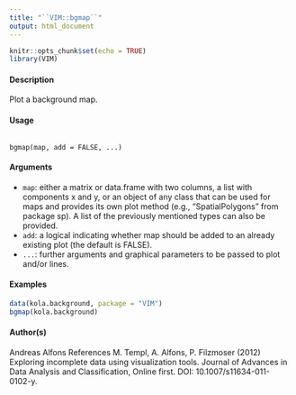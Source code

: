 ```yaml
---
title: "``VIM::bgmap``"
output: html_document
---
```


```r
knitr::opts_chunk$set(echo = TRUE)
library(VIM)
```

#### Description 

Plot a background map.

#### Usage 

<pre><code>
bgmap(map, add = FALSE, ...)
</code></pre>

#### Arguments
* ``map``: either a matrix or data.frame with two columns, a list with components x and y, or an object of any class that can be used for maps and provides its own plot method (e.g., "SpatialPolygons" from package sp). A list of the previously
mentioned types can also be provided.
* ``add``: a logical indicating whether map should be added to an already existing plot (the default is FALSE).
* ``...``: further arguments and graphical parameters to be passed to plot and/or lines.

#### Examples 
```r
data(kola.background, package = "VIM")
bgmap(kola.background)
```


#### Author(s)
Andreas Alfons
References
M. Templ, A. Alfons, P. Filzmoser (2012) Exploring incomplete data using visualization tools.
Journal of Advances in Data Analysis and Classification, Online first. DOI: 10.1007/s11634-011-
0102-y.
